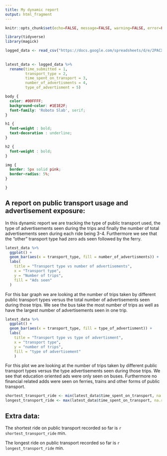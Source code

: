 ---
title: My dynamic report
output: html_fragment
---

```{r setup, include=FALSE}
knitr::opts_chunk$set(echo=FALSE, message=FALSE, warning=FALSE, error=FALSE)

library(tidyverse)
library(magick)

logged_data <- read_csv("https://docs.google.com/spreadsheets/d/e/2PACX-1vSbqICsnauOgFuy8YcfKDdfFPSx3WVemKL8uUVb7UmRIo8mLhLH00Tw5--J44XsIn0xPqFqrWCR9-Ap/pub?output=csv") 
  
  
latest_data <- logged_data %>%  
  rename(time_submitted = 1,
         transport_type = 2,
         time_spent_on_transport = 3,
         number_of_advertisments = 4,
         type_of_advertisment = 5)


```

```{css}
body {
  color: #00FFFF;
  background-color: #1E1E2F;
  font-family: 'Roboto Slab', serif;
}

h1 { 
  font-weight : bold;
  text-decoration : underline;
}

h2 { 
  font-weight : bold;
}

img {
  border: 5px solid pink;
  border-radius: 5%;
}

}
```

## A report on public transport usage and advertisement exposure:

In this dynamic report we are tracking the type of public transport used, the type of advertisements seen during the trips and finally the number of total advertisements seen during each ride being 3-4. Furthermore we see that the 
"other" transport type had zero ads seen followed by the ferry.  






```{r fig.width = 12, fig.height = 4}

latest_data %>%
  ggplot() +
  geom_bar(aes(x = transport_type, fill = number_of_advertisments)) +
  labs(
    title = "Transport type vs number of advertisements",
    x = "Transport type",
    y = "Number of trips",
    fill = "Ads seen"
  )

```

For this bar graph we are looking at the number of trips taken by different public transport types versus the total number of advertisements seen during those trips. We see the bus take the most number of trips as well as have the largest number of advertisements seen in one trip.  

```{r fig.width = 12, fig.height = 4}
latest_data %>%
  ggplot() +
  geom_bar(aes(x = transport_type, fill = type_of_advertisment)) +
  labs(
    title = "Transport type vs type of advertisment",
    x = "transport type",
    y = "number of trips",
    fill = "type of advertisement"
    )

```

For this plot we are looking at the number of trips taken by different public transport types versus the type advertisements seen during those trips. We see that education oriented ads were only seen on buses. Furthermore no financial related adds were seen on ferries, trains and other forms of public transport.   

```{r}
shortest_transport_ride <- min(latest_data$time_spent_on_transport, na.rm = TRUE)
longest_transport_ride <- max(latest_data$time_spent_on_transport, na.rm = TRUE)


```
## Extra data:
The shortest ride on public transport recorded so far is `r shortest_transport_ride` min. 

The longest ride on public transport recorded so far is `r longest_transport_ride` min.

